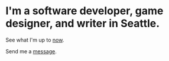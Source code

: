 
<div className="pt-4" />

# I'm a software developer, game designer, and writer in Seattle. <TreeImage />

See what I'm up to [now](/now).

Send me a [message](/contact).
